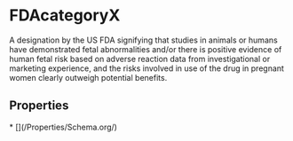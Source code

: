 # FDAcategoryX

A designation by the US FDA signifying that studies in animals or humans have demonstrated fetal abnormalities and/or there is positive evidence of human fetal risk based on adverse reaction data from investigational or marketing experience, and the risks involved in use of the drug in pregnant women clearly outweigh potential benefits.

## Properties

<Grid>
* [](/Properties/Schema.org/)

</Grid>

